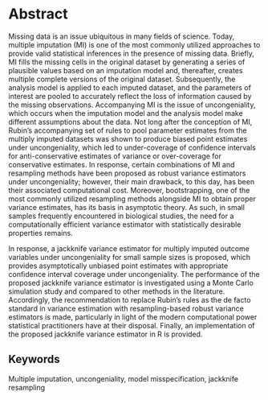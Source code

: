 # Abstract

Missing data is an issue ubiquitous in many fields of science. Today, multiple imputation (MI) is one of the most commonly utilized approaches to provide valid statistical inferences in the presence of missing data. Briefly, MI fills the missing cells in the original dataset by generating a series of plausible values based on an imputation model and, thereafter, creates multiple complete versions of the original dataset. Subsequently, the analysis model is applied to each imputed dataset, and the parameters of interest are pooled to accurately reflect the loss of information caused by the missing observations. Accompanying MI is the issue of uncongeniality, which occurs when the imputation model and the analysis model make different assumptions about the data. Not long after the conception of MI, Rubin's accompanying set of rules to pool parameter estimates from the multiply imputed datasets was shown to produce biased point estimates under uncongeniality, which led to under-coverage of confidence intervals for anti-conservative estimates of variance or over-coverage for conservative estimates. In response, certain combinations of MI and resampling methods have been proposed as robust variance estimators under uncongeniality; however, their main drawback, to this day, has been their associated computational cost. Moreover, bootstrapping, one of the most commonly utilized resampling methods alongside MI to obtain proper variance estimates, has its basis in asymptotic theory. As such, in small samples frequently encountered in biological studies, the need for a computationally efficient variance estimator with statistically desirable properties remains. 

In response, a jackknife variance estimator for multiply imputed outcome variables under uncongeniality for small sample sizes is proposed, which provides asymptotically unbiased point estimates with appropriate confidence interval coverage under uncongeniality. The performance of the proposed jackknife variance estimator is investigated using a Monte Carlo simulation study and compared to other methods in the literature. Accordingly, the recommendation to replace Rubin's rules as the de facto standard in variance estimation with resampling-based robust variance estimators is made, particularly in light of the modern computational power statistical practitioners have at their disposal. Finally, an implementation of the proposed jackknife variance estimator in R is provided.


## Keywords 

Multiple imputation, uncongeniality, model misspecification, jackknife resampling 
